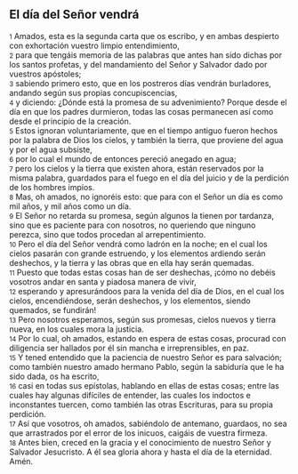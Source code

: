 == El día del Señor vendrá ==

{{anchor|1}} <small>1</small> Amados, esta es la segunda carta que os escribo, y en ambas despierto con exhortación vuestro limpio entendimiento,<br>
{{anchor|2}} <small>2</small> para que tengáis memoria de las palabras que antes han sido dichas por los santos profetas, y del mandamiento del Señor y Salvador dado por vuestros apóstoles;<br>
{{anchor|3}} <small>3</small> sabiendo primero esto, que en los postreros días vendrán burladores, andando según sus propias concupiscencias,<br>
{{anchor|4}} <small>4</small> y diciendo: ¿Dónde está la promesa de su advenimiento? Porque desde el día en que los padres durmieron, todas las cosas permanecen así como desde el principio de la creación.<br>
{{anchor|5}} <small>5</small> Estos ignoran voluntariamente, que en el tiempo antiguo fueron hechos por la palabra de Dios los cielos, y también la tierra, que proviene del agua y por el agua subsiste,<br>
{{anchor|6}} <small>6</small> por lo cual el mundo de entonces pereció anegado en agua;<br>
{{anchor|7}} <small>7</small> pero los cielos y la tierra que existen ahora, están reservados por la misma palabra, guardados para el fuego en el día del juicio y de la perdición de los hombres impíos.<br>
{{anchor|8}} <small>8</small> Mas, oh amados, no ignoréis esto: que para con el Señor un día es como mil años, y mil años como un día.<br>
{{anchor|9}} <small>9</small> El Señor no retarda su promesa, según algunos la tienen por tardanza, sino que es paciente para con nosotros, no queriendo que ninguno perezca, sino que todos procedan al arrepentimiento.<br>
{{anchor|10}} <small>10</small> Pero el día del Señor vendrá como ladrón en la noche; en el cual los cielos pasarán con grande estruendo, y los elementos ardiendo serán deshechos, y la tierra y las obras que en ella hay serán quemadas.<br>
{{anchor|11}} <small>11</small> Puesto que todas estas cosas han de ser deshechas, ¡cómo no debéis vosotros andar en santa y piadosa manera de vivir,<br>
{{anchor|12}} <small>12</small> esperando y apresurándoos para la venida del día de Dios, en el cual los cielos, encendiéndose, serán deshechos, y los elementos, siendo quemados, se fundirán!<br>
{{anchor|13}} <small>13</small> Pero nosotros esperamos, según sus promesas, cielos nuevos y tierra nueva, en los cuales mora la justicia.<br>
{{anchor|14}} <small>14</small> Por lo cual, oh amados, estando en espera de estas cosas, procurad con diligencia ser hallados por él sin mancha e irreprensibles, en paz.<br>
{{anchor|15}} <small>15</small> Y tened entendido que la paciencia de nuestro Señor es para salvación; como también nuestro amado hermano Pablo, según la sabiduría que le ha sido dada, os ha escrito,<br>
{{anchor|16}} <small>16</small> casi en todas sus epístolas, hablando en ellas de estas cosas; entre las cuales hay algunas difíciles de entender, las cuales los indoctos e inconstantes tuercen, como también las otras Escrituras, para su propia perdición.<br>
{{anchor|17}} <small>17</small> Así que vosotros, oh amados, sabiéndolo de antemano, guardaos, no sea que arrastrados por el error de los inicuos, caigáis de vuestra firmeza.<br>
{{anchor|18}} <small>18</small> Antes bien, creced en la gracia y el conocimiento de nuestro Señor y Salvador Jesucristo. A él sea gloria ahora y hasta el día de la eternidad. Amén.<br>
